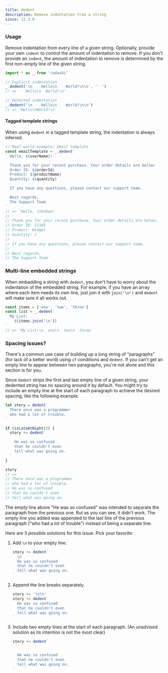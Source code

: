 ```yaml
---
title: dedent
description: Remove indentation from a string
since: 12.3.0
---
```


### Usage

Remove indentation from every line of a given string. Optionally, provide your own `indent` to control the amount of indentation to remove. If you don't provide an `indent`, the amount of indentation to remove is determined by the first non-empty line of the given string.

```ts
import * as _ from 'radashi'

// Explicit indentation
_.dedent('\n    Hello\n    World!\n\n', '  ')
// => '  Hello\n  World!\n'

// Detected indentation
_.dedent('\n    Hello\n    World!\n\n')
// => 'Hello\nWorld!\n'
```

#### Tagged template strings

When using `dedent` in a tagged template string, the indentation is always inferred.

```ts
// Real-world example: Email template
const emailTemplate = _.dedent`
  Hello, ${userName}!

  Thank you for your recent purchase. Your order details are below:
  Order ID: ${orderId}
  Product: ${productName}
  Quantity: ${quantity}

  If you have any questions, please contact our support team.

  Best regards,
  The Support Team
`
// => `Hello, JohnDoe!
//
// Thank you for your recent purchase. Your order details are below:
// Order ID: 12345
// Product: Widget
// Quantity: 2
//
// If you have any questions, please contact our support team.
//
// Best regards,
// The Support Team`
```

### Multi-line embedded strings

When embedding a string with `dedent`, you don't have to worry about the indentation of the embedded string. For example, if you have an array where each item needs its own line, just join it with `join('\n')` and `dedent` will make sure it all works out.

```ts
const items = ['one', 'two', 'three']
const list = _.dedent`
  My List:
    ${items.join('\n')}
`
// => 'My List:\n  one\n  two\n  three'
```

### Spacing issues?

There's a common use case of building up a long string of “paragraphs” (for lack of a better word) using `if` conditions and `dedent`. If you can't get an empty line to appear between two paragraphs, you're not alone and this section is for you.

Since `dedent` strips the first and last empty line of a given string, your dedented string has no spacing around it by default. You might try to include an empty line at the start of each paragraph to achieve the desired spacing, like the following example.

```ts
let story = dedent`
  There once was a programmer
  who had a lot of trouble.
`

if (isLateAtNight()) {
  story += dedent`

    He was so confused
    that he couldn't even
    tell what was going on.
  `
}

story
// =>
// There once was a programmer
// who had a lot of trouble.
// He was so confused
// that he couldn't even
// tell what was going on.
```

The empty line above "He was so confused" was intended to separate the paragraph from the previous one. But as you can see, it didn't work. The empty line you added was appended to the last line of the previous paragraph ("who had a lot of trouble") instead of being a separate line.

Here are 3 possible solutions for this issue. Pick your favorite:

1. Add `\n` to your empty line.

   ```ts
   story += dedent`
     \n
     He was so confused
     that he couldn't even
     tell what was going on.
   `
   ```

2. Append the line breaks separately.

   ```ts
   story += '\n\n'
   story += dedent`
     He was so confused
     that he couldn't even
     tell what was going on.
   `
   ```

3. Include two empty lines at the start of each paragraph. (An unadvised solution as its intention is not the most clear)

   ```ts
   story += dedent`
   
   
     He was so confused
     that he couldn't even
     tell what was going on.
   `
   ```
